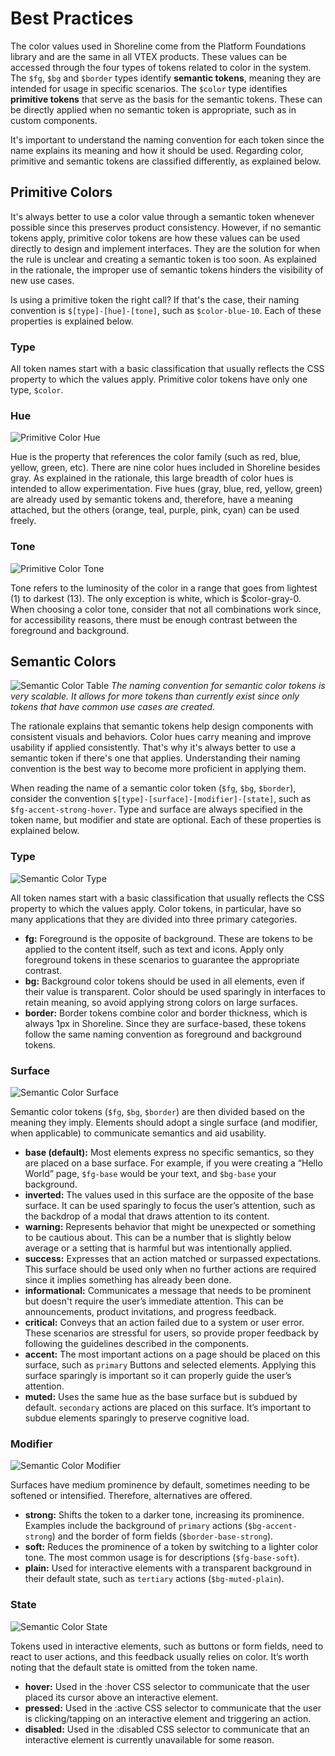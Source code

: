 # Best Practices

The color values used in Shoreline come from the Platform Foundations library and are the same in all VTEX products. These values can be accessed through the four types of tokens related to color in the system. The `$fg`, `$bg` and `$border` types identify **semantic tokens**, meaning they are intended for usage in specific scenarios. The `$color` type identifies **primitive tokens** that serve as the basis for the semantic tokens. These can be directly applied when no semantic token is appropriate, such as in custom components.

It's important to understand the naming convention for each token since the name explains its meaning and how it should be used. Regarding color, primitive and semantic tokens are classified differently, as explained below.

## Primitive Colors

It's always better to use a color value through a semantic token whenever possible since this preserves product consistency. However, if no semantic tokens apply, primitive color tokens are how these values can be used directly to design and implement interfaces. They are the solution for when the rule is unclear and creating a semantic token is too soon. As explained in the rationale, the improper use of semantic tokens hinders the visibility of new use cases.

Is using a primitive token the right call? If that's the case, their naming convention is `$[type]-[hue]-[tone]`, such as `$color-blue-10`. Each of these properties is explained below.

### Type

All token names start with a basic classification that usually reflects the CSS property to which the values apply. Primitive color tokens have only one type, `$color`.

### Hue

![Primitive Color Hue](public/assets/color-hue.webp)

Hue is the property that references the color family (such as red, blue, yellow, green, etc). There are nine color hues included in Shoreline besides gray. As explained in the rationale, this large breadth of color hues is intended to allow experimentation. Five hues (gray, blue, red, yellow, green) are already used by semantic tokens and, therefore, have a meaning attached, but the others (orange, teal, purple, pink, cyan) can be used freely.

### Tone

![Primitive Color Tone](public/assets/color-tone.webp)

Tone refers to the luminosity of the color in a range that goes from lightest (1) to darkest (13). The only exception is white, which is $color-gray-0. When choosing a color tone, consider that not all combinations work since, for accessibility reasons, there must be enough contrast between the foreground and background.

## Semantic Colors

![Semantic Color Table](public/assets/color-semantic-table.webp)
_The naming convention for semantic color tokens is very scalable. It allows for more tokens than currently exist since only tokens that have common use cases are created._

The rationale explains that semantic tokens help design components with consistent visuals and behaviors. Color hues carry meaning and improve usability if applied consistently. That's why it's always better to use a semantic token if there's one that applies. Understanding their naming convention is the best way to become more proficient in applying them.

When reading the name of a semantic color token (`$fg`, `$bg`, `$border`), consider the convention `$[type]-[surface]-[modifier]-[state]`, such as `$fg-accent-strong-hover`. Type and surface are always specified in the token name, but modifier and state are optional. Each of these properties is explained below.

### Type

![Semantic Color Type](public/assets/color-type.webp)

All token names start with a basic classification that usually reflects the CSS property to which the values apply. Color tokens, in particular, have so many applications that they are divided into three primary categories.

- **fg:** Foreground is the opposite of background. These are tokens to be applied to the content itself, such as text and icons. Apply only foreground tokens in these scenarios to guarantee the appropriate contrast.
- **bg:** Background color tokens should be used in all elements, even if their value is transparent. Color should be used sparingly in interfaces to retain meaning, so avoid applying strong colors on large surfaces.
- **border:** Border tokens combine color and border thickness, which is always 1px in Shoreline. Since they are surface-based, these tokens follow the same naming convention as foreground and background tokens.

### Surface

![Semantic Color Surface](public/assets/color-surface.webp)

Semantic color tokens (`$fg`, `$bg`, `$border`) are then divided based on the meaning they imply. Elements should adopt a single surface (and modifier, when applicable) to communicate semantics and aid usability.

- **base (default):** Most elements express no specific semantics, so they are placed on a base surface. For example, if you were creating a “Hello World” page, `$fg-base` would be your text, and `$bg-base` your background.
- **inverted:** The values used in this surface are the opposite of the base surface. It can be used sparingly to focus the user’s attention, such as the backdrop of a modal that draws attention to its content.
- **warning:** Represents behavior that might be unexpected or something to be cautious about. This can be a number that is slightly below average or a setting that is harmful but was intentionally applied.
- **success:** Expresses that an action matched or surpassed expectations. This surface should be used only when no further actions are required since it implies something has already been done.
- **informational:** Communicates a message that needs to be prominent but doesn't require the user’s immediate attention. This can be announcements, product invitations, and progress feedback.
- **critical:** Conveys that an action failed due to a system or user error. These scenarios are stressful for users, so provide proper feedback by following the guidelines described in the components.
- **accent:** The most important actions on a page should be placed on this surface, such as `primary` Buttons and selected elements. Applying this surface sparingly is important so it can properly guide the user’s attention.
- **muted:** Uses the same hue as the base surface but is subdued by default. `secondary` actions are placed on this surface. It’s important to subdue elements sparingly to preserve cognitive load.

### Modifier

![Semantic Color Modifier](public/assets/color-modifier.webp)

Surfaces have medium prominence by default, sometimes needing to be softened or intensified. Therefore, alternatives are offered.

- **strong:** Shifts the token to a darker tone, increasing its prominence. Examples include the background of `primary` actions (`$bg-accent-strong`) and the border of form fields (`$border-base-strong`).
- **soft:** Reduces the prominence of a token by switching to a lighter color tone. The most common usage is for descriptions (`$fg-base-soft`).
- **plain:** Used for interactive elements with a transparent background in their default state, such as `tertiary` actions (`$bg-muted-plain`).

### State

![Semantic Color State](public/assets/color-state.webp)

Tokens used in interactive elements, such as buttons or form fields, need to react to user actions, and this feedback usually relies on color. It’s worth noting that the default state is omitted from the token name.

- **hover:** Used in the :hover CSS selector to communicate that the user placed its cursor above an interactive element.
- **pressed:** Used in the :active CSS selector to communicate that the user is clicking/tapping on an interactive element and triggering an action.
- **disabled:** Used in the :disabled CSS selector to communicate that an interactive element is currently unavailable for some reason.
